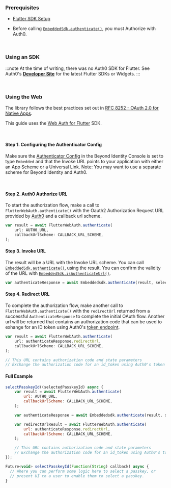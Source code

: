 ### Prerequisites

- [Flutter SDK Setup](/docs/next/sdk-setup?sdks=flutter)   

- Before calling [`EmbeddedSdk.authenticate()`](/docs/next/sdk-setup?sdks=flutter#authentication), you must Authorize with Auth0. 

<br />

### Using an SDK

:::note
At the time of writing, there was no Auth0 SDK for Flutter. See Auth0's [**Developer Site**](https://auth0.com/docs/quickstart/native) for the latest Flutter SDKs or Widgets.
:::  


<br />

### Using the Web

The library follows the best practices set out in [RFC 8252 - OAuth 2.0 for Native Apps](https://tools.ietf.org/html/rfc8252).

This guide uses the [Web Auth for Flutter](https://github.com/LinusU/flutter_web_auth) SDK.

<br />

#### Step 1. Configuring the Authenticator Config

Make sure the [Authenticator Config](/docs/next/authentication#embedded-sdk) in the Beyond Identity Console is set to type `Embedded` and that the Invoke URL points to your application with either an App Scheme or a Universal Link. Note: You may want to use a separate scheme for Beyond Identity and Auth0.

<br />

#### Step 2. Auth0 Authorize URL

To start the authorization flow, make a call to `FlutterWebAuth.authenticate()` with the Oauth2 Authorization Request URL provided by [Auth0](https://auth0.com/docs/api/authentication#authorization-code-flow-with-pkce) and a callback url scheme.

```javascript
var result = await FlutterWebAuth.authenticate(
    url: AUTH0_URL,
    callbackUrlScheme: CALLBACK_URL_SCHEME,
);
```

#### Step 3. Invoke URL

The result will be a URL with the Invoke URL scheme. You can call [`EmbeddedSdk.authenticate()`](/docs/next/sdk-setup?sdks=flutter#authentication), using the result. You can confirm the validity of the URL with [`EmbeddedSdk.isAuthenticateUrl()`](/docs/next/sdk-setup?sdks=flutter#authenticate-url-validation).

```javascript
var authenticateResponse = await Embeddedsdk.authenticate(result, selectedPasskeyId);
```

#### Step 4. Redirect URL

To complete the authorization flow, make another call to `FlutterWebAuth.authenticate()` with the `redirectUrl` returned from a successful `AuthenticateResponse` to complete the initial OAuth flow. Another url will be returned that contains an authorization code that can be used to exhange for an ID token using Auth0's [token endpoint](https://auth0.com/docs/api/authentication#authorization-code-flow-with-pkce45).

```javascript
var result = await FlutterWebAuth.authenticate(
    url: authenticateResponse.redirectUrl,
    callbackUrlScheme: CALLBACK_URL_SCHEME,
);

// This URL contains authorization code and state parameters
// Exchange the authorization code for an id_token using Auth0's token endpoint.
```

#### Full Example

```javascript
selectPasskeyId((selectedPasskeyId) async {
    var result = await FlutterWebAuth.authenticate(
        url: AUTH0_URL,
        callbackUrlScheme: CALLBACK_URL_SCHEME,
    );

    var authenticateResponse = await Embeddedsdk.authenticate(result, selectedPasskeyId);

    var redirectUrlResult = await FlutterWebAuth.authenticate(
        url: authenticateResponse.redirectUrl,
        callbackUrlScheme: CALLBACK_URL_SCHEME,
    );

    // This URL contains authorization code and state parameters
    // Exchange the authorization code for an id_token using Auth0's token endpoint.
});

Future<void> selectPasskeyId(Function(String) callback) async {
  // Where you can perform some logic here to select a passkey, or
  // present UI to a user to enable them to select a passkey.
}
```
